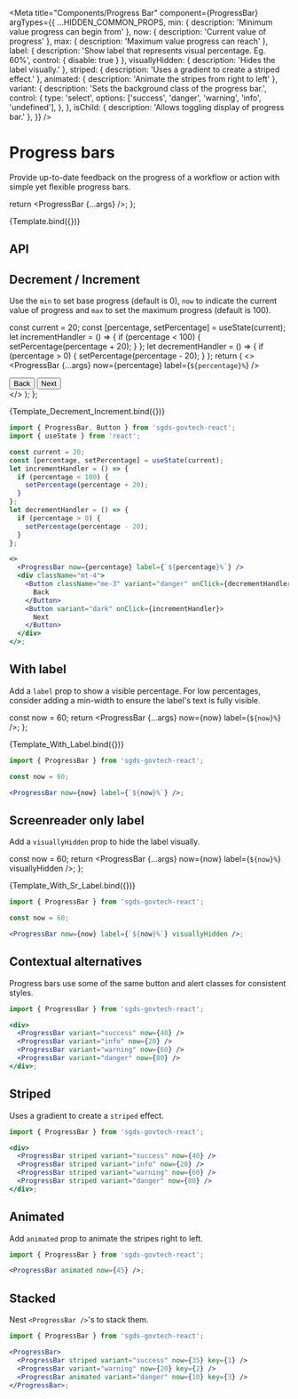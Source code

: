 
<Meta
  title="Components/Progress Bar"
  component={ProgressBar}
  argTypes={{
    ...HIDDEN_COMMON_PROPS,
    min: { description: 'Minimum value progress can begin from' },
    now: { description: 'Current value of progress' },
    max: { description: 'Maximum value progress can reach' },
    label: {
      description: 'Show label that represents visual percentage. Eg. 60%',
      control: { disable:  true }
    },
    visuallyHidden: { description: 'Hides the label visually.' },
    striped: { description: 'Uses a gradient to create a striped effect.' },
    animated: { description: 'Animate the stripes from right to left' },
    variant: {
      description: 'Sets the background class of the progress bar.',
      control: {
        type: 'select',
        options: ['success', 'danger', 'warning', 'info', 'undefined'],
      },
    },
    isChild: { description: 'Allows toggling display of progress bar.' },
  }}
/>

# Progress bars

Provide up-to-date feedback on the progress of a workflow or action with simple yet flexible progress bars.


  return <ProgressBar {...args} />;
};

<Canvas>
  <Story name="Default">{Template.bind({})}</Story>
</Canvas>

## API

<ArgsTable story="Default" />

## Decrement / Increment

Use the `min` to set base progress (default is 0), `now` to indicate the current value of progress and `max` to set the maximum progress (default is 100).

  const current = 20;
  const [percentage, setPercentage] = useState(current);
  let incrementHandler = () => {
    if (percentage < 100) {
      setPercentage(percentage + 20);
    }
  };
  let decrementHandler = () => {
    if (percentage > 0) {
      setPercentage(percentage - 20);
    }
  };
  return (
    <>
      <ProgressBar {...args} now={percentage} label={`${percentage}%`} />
      <div className="mt-4">
        <Button className="me-3" variant="danger" onClick={decrementHandler}>
          Back
        </Button>
        <Button variant="dark" onClick={incrementHandler}>
          Next
        </Button>
      </div>
    </>
  );
};

<Canvas>
  <Story name="Decrement & Increment">
    {Template_Decrement_Increment.bind({})}
  </Story>
</Canvas>

```jsx
import { ProgressBar, Button } from 'sgds-govtech-react';
import { useState } from 'react';

const current = 20;
const [percentage, setPercentage] = useState(current);
let incrementHandler = () => {
  if (percentage < 100) {
    setPercentage(percentage + 20);
  }
};
let decrementHandler = () => {
  if (percentage > 0) {
    setPercentage(percentage - 20);
  }
};

<>
  <ProgressBar now={percentage} label={`${percentage}%`} />
  <div className="mt-4">
    <Button className="me-3" variant="danger" onClick={decrementHandler}>
      Back
    </Button>
    <Button variant="dark" onClick={incrementHandler}>
      Next
    </Button>
  </div>
</>;
```

## With label

Add a `label` prop to show a visible percentage. For low percentages, consider adding a min-width to ensure the label's text is fully visible.

  const now = 60;
  return <ProgressBar {...args} now={now} label={`${now}%`} />;
};

<Canvas>
  <Story name="With Label">{Template_With_Label.bind({})}</Story>
</Canvas>

```jsx
import { ProgressBar } from 'sgds-govtech-react';

const now = 60;

<ProgressBar now={now} label={`${now}%`} />;
```

## Screenreader only label

Add a `visuallyHidden` prop to hide the label visually.

  const now = 60;
  return <ProgressBar {...args} now={now} label={`${now}%`} visuallyHidden />;
};

<Canvas>
  <Story name="Screenreader Only Label">
    {Template_With_Sr_Label.bind({})}
  </Story>
</Canvas>

```jsx
import { ProgressBar } from 'sgds-govtech-react';

const now = 60;

<ProgressBar now={now} label={`${now}%`} visuallyHidden />;
```

## Contextual alternatives

Progress bars use some of the same button and alert classes for consistent styles.

<Canvas>
  <Story name="Contextual Alternatives">
    <div>
      <ProgressBar variant="success" now={40} />
      <ProgressBar variant="info" now={20} />
      <ProgressBar variant="warning" now={60} />
      <ProgressBar variant="danger" now={80} />
    </div>
  </Story>
</Canvas>

```jsx
import { ProgressBar } from 'sgds-govtech-react';

<div>
  <ProgressBar variant="success" now={40} />
  <ProgressBar variant="info" now={20} />
  <ProgressBar variant="warning" now={60} />
  <ProgressBar variant="danger" now={80} />
</div>;
```

## Striped

Uses a gradient to create a `striped` effect.

<Canvas>
  <Story name="Striped">
    <div>
      <ProgressBar striped variant="success" now={40} />
      <ProgressBar striped variant="info" now={20} />
      <ProgressBar striped variant="warning" now={60} />
      <ProgressBar striped variant="danger" now={80} />
    </div>
  </Story>
</Canvas>

```jsx
import { ProgressBar } from 'sgds-govtech-react';

<div>
  <ProgressBar striped variant="success" now={40} />
  <ProgressBar striped variant="info" now={20} />
  <ProgressBar striped variant="warning" now={60} />
  <ProgressBar striped variant="danger" now={80} />
</div>;
```

## Animated

Add `animated` prop to animate the stripes right to left.

<Canvas>
  <Story name="Animated">
    <ProgressBar animated now={45} />
  </Story>
</Canvas>

```jsx
import { ProgressBar } from 'sgds-govtech-react';

<ProgressBar animated now={45} />;
```

## Stacked

Nest `<ProgressBar />`'s to stack them.

<Canvas>
  <Story name="Stacked">
    <ProgressBar>
      <ProgressBar striped variant="success" now={35} key={1} />
      <ProgressBar variant="warning" now={20} key={2} />
      <ProgressBar animated variant="danger" now={10} key={3} />
    </ProgressBar>
  </Story>
</Canvas>

```jsx
import { ProgressBar } from 'sgds-govtech-react';

<ProgressBar>
  <ProgressBar striped variant="success" now={35} key={1} />
  <ProgressBar variant="warning" now={20} key={2} />
  <ProgressBar animated variant="danger" now={10} key={3} />
</ProgressBar>;
```
